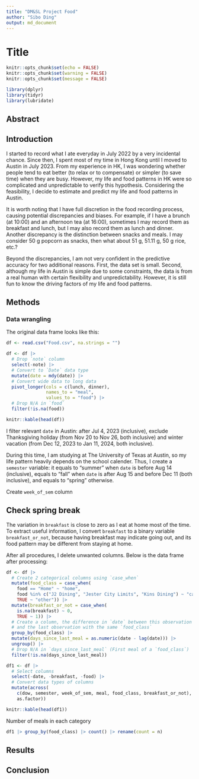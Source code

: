 ```yaml
---
title: "DM&SL Project Food"
author: "Sibo Ding"
output: md_document
---
```


# Title

```r
knitr::opts_chunk$set(echo = FALSE)
knitr::opts_chunk$set(warning = FALSE)
knitr::opts_chunk$set(message = FALSE)

library(dplyr)
library(tidyr)
library(lubridate)
```

## Abstract

## Introduction
I started to record what I ate everyday in July 2022 by a very incidental chance. Since then, I spent most of my time in Hong Kong until I moved to Austin in July 2023. From my experience in HK, I was wondering whether people tend to eat better (to relax or to compensate) or simpler (to save time) when they are busy. However, my life and food patterns in HK were so complicated and unpredictable to verify this hypothesis. Considering the feasibility, I decide to estimate and predict my life and food patterns in Austin.  

It is worth noting that I have full discretion in the food recording process, causing potential discrepancies and biases. For example, if I have a brunch (at 10:00) and an afternoon tea (at 16:00), sometimes I may record them as breakfast and lunch, but I may also record them as lunch and dinner. Another discrepancy is the distinction between snacks and meals. I may consider 50 g popcorn as snacks, then what about 51 g, 51.11 g, 50 g rice, etc.?  

Beyond the discrepancies, I am not very confident in the predictive accuracy for two additional reasons. First, the data set is small. Second, although my life in Austin is simple due to some constraints, the data is from a real human with certain flexibility and unpredictability. However, it is still fun to know the driving factors of my life and food patterns.  

## Methods
### Data wrangling
The original data frame looks like this:
```r
df <- read.csv("Food.csv", na.strings = "")

df <- df |>
  # Drop `note` column
  select(-note) |>
  # Convert to `Date` data type
  mutate(date = mdy(date)) |>
  # Convert wide data to long data
  pivot_longer(cols = c(lunch, dinner),
               names_to = "meal", 
               values_to = "food") |>
  # Drop N/A in `food`
  filter(!is.na(food))

knitr::kable(head(df))
```

I filter relevant `date` in Austin: after Jul 4, 2023 (inclusive), exclude Thanksgiving holiday (from Nov 20 to Nov 26, both inclusive) and winter vacation (from Dec 12, 2023 to Jan 11, 2024, both inclusive).  

During this time, I am studying at The University of Texas at Austin, so my life pattern heavily depends on the school calender. Thus, I create a `semester` variable: it equals to "summer" when `date` is before Aug 14 (inclusive), equals to "fall" when `date` is after Aug 15 and before Dec 11 (both inclusive), and equals to "spring" otherwise.  

Create `week_of_sem` column

## Check spring break







The variation in `breakfast` is close to zero as I eat at home most of the time. To extract useful information, I convert `breakfast` to a binary variable `breakfast_or_not`, because having breakfast may indicate going out, and its food pattern may be different from staying at home.  





After all procedures, I delete unwanted columns. Below is the data frame after processing:
```r
df <- df |>
  # Create 2 categorical columns using `case_when`
  mutate(food_class = case_when(
    food == "Home" ~ "home",
    food %in% c("J2 Dining", "Jester City Limits", "Kins Dining") ~ "canteen",
    TRUE ~ "other")) |>
  mutate(breakfast_or_not = case_when(
    is.na(breakfast) ~ 0,
    TRUE ~ 1)) |>
  # Create a column, the difference in `date` between this observation
  # and the last observation with the same `food_class`
  group_by(food_class) |>
  mutate(days_since_last_meal = as.numeric(date - lag(date))) |>
  ungroup() |>
  # Drop N/A in `days_since_last_meal` (First meal of a `food_class`)
  filter(!is.na(days_since_last_meal))

df1 <- df |>
  # Select columns
  select(-date, -breakfast, -food) |>
  # Convert data types of columns
  mutate(across(
    c(dow, semester, week_of_sem, meal, food_class, breakfast_or_not),
    as.factor))

knitr::kable(head(df1))
```

Number of meals in each category  
```r
df1 |> group_by(food_class) |> count() |> rename(count = n)
```













## Results




## Conclusion



